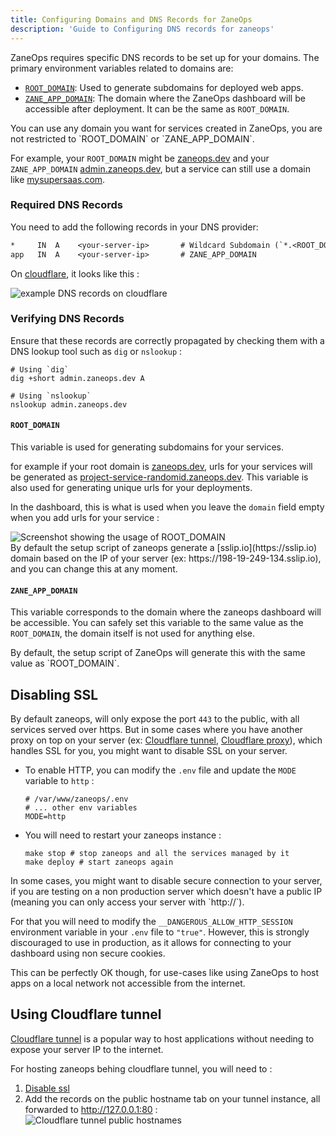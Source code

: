 ```yaml
---
title: Configuring Domains and DNS Records for ZaneOps
description: 'Guide to Configuring DNS records for zaneops'
---
```



ZaneOps requires specific DNS records to be set up for your domains. The primary environment variables related to domains are:

- [`ROOT_DOMAIN`](#root_domain): Used to generate subdomains for deployed web apps.
- [`ZANE_APP_DOMAIN`](#zane_app_domain): The domain where the ZaneOps dashboard will be accessible after deployment. It can be the same as `ROOT_DOMAIN`.

<Aside type="tip" title="Important">
You can use any domain you want for services created in ZaneOps, you are not restricted to `ROOT_DOMAIN` or `ZANE_APP_DOMAIN`.

For example, your `ROOT_DOMAIN` might be [zaneops.dev](//zaneops.dev) and your `ZANE_APP_DOMAIN` [admin.zaneops.dev](//admin.zaneops.dev), but a service can still use a domain like [mysupersaas.com](//mysupersaas.com).
</Aside>

### Required DNS Records

You need to add the following records in your DNS provider:

```txt
*     IN  A    <your-server-ip>       # Wildcard Subdomain (`*.<ROOT_DOMAIN>`, to support subdomains dynamically)
app   IN  A    <your-server-ip>       # ZANE_APP_DOMAIN
```

On [cloudflare](//cloudflare.com), it looks like this : 

![example DNS records on cloudflare](/images/dns-records-for-zane-domains.png)

### Verifying DNS Records

Ensure that these records are correctly propagated by checking them with a DNS lookup tool such as `dig` or `nslookup` : 

```shell
# Using `dig`
dig +short admin.zaneops.dev A

# Using `nslookup`
nslookup admin.zaneops.dev
```


#### **`ROOT_DOMAIN`**

This variable is used for generating subdomains for your services. 

for example if your root domain is [zaneops.dev](https://zaneops.dev), urls for your services will be generated 
as [project-service-randomid.zaneops.dev](//project-service-randomid.zaneops.dev). This variable is also used for generating unique urls for your deployments.

In the dashboard, this is what is used when you leave the `domain` field empty when you add urls for your service : 

<img className="block" src="/images/url-with-root-domain.png" alt="Screenshot showing the usage of ROOT_DOMAIN" />

<Aside type='note' title='Default value'>
By default the setup script of zaneops generate a [sslip.io](https://sslip.io) domain based on the IP of your server (ex: https://198-19-249-134.sslip.io),
and you can change this at any moment. 
</Aside>



#### **`ZANE_APP_DOMAIN`**

This variable corresponds to the domain where the zaneops dashboard will be accessible. 
You can safely set this variable to the same value as the `ROOT_DOMAIN`, the domain itself is not used for anything else.

<Aside type='note' title='Default value'>
By default, the setup script of ZaneOps will generate this with the same value as `ROOT_DOMAIN`.
</Aside>

## Disabling SSL 

By default zaneops, will only expose the port `443` to the public, with all services served over https. 
But in some cases where you have another proxy on top on your server (ex: [Cloudflare tunnel](https://developers.cloudflare.com/cloudflare-one/connections/connect-networks/), [Cloudflare proxy](https://developers.cloudflare.com/dns/proxy-status/)),
 which handles SSL for you, you might want to disable SSL on your server. 

- To enable HTTP, you can modify the `.env` file and update the `MODE` variable to `http` :

    ```shell
    # /var/www/zaneops/.env
    # ... other env variables
    MODE=http
    ```

- You will need to restart your zaneops instance :

    ```shell
    make stop # stop zaneops and all the services managed by it
    make deploy # start zaneops again
    ``` 
 
<Aside type="note" title="Server without a public IP">
In some cases, you might want to disable secure connection to your server, if you are testing on a non production server
which doesn't have a public IP (meaning you can only access your server with `http://`).

For that you will need to modify the `__DANGEROUS_ALLOW_HTTP_SESSION` environment variable in your `.env` file to `"true"`.
However, this is strongly discouraged to use in production, 
as it allows for connecting to your dashboard using non secure cookies.

This can be perfectly OK though, for use-cases like using ZaneOps to host apps on a local network not accessible from the internet. 
</Aside>

## Using Cloudflare tunnel

[Cloudflare tunnel](https://developers.cloudflare.com/cloudflare-one/connections/connect-networks/) is a popular way to host applications without needing 
to expose your server IP to the internet. 

For hosting zaneops behing cloudflare tunnel, you will need to : 
1. [Disable ssl](#disabling-ssl)
2. Add the records on the public hostname tab on your tunnel instance, all forwarded to http://127.0.0.1:80 :  
   ![Cloudflare tunnel public hostnames](/images/dns-records-for-cf-tunnel.png)
